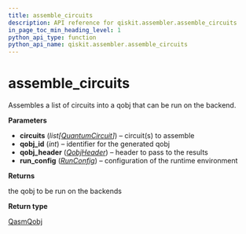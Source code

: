 ```yaml
---
title: assemble_circuits
description: API reference for qiskit.assembler.assemble_circuits
in_page_toc_min_heading_level: 1
python_api_type: function
python_api_name: qiskit.assembler.assemble_circuits
---
```


# assemble\_circuits

<Function id="qiskit.assembler.assemble_circuits" github="https://github.com/qiskit/qiskit/tree/stable/0.14/qiskit/assembler/assemble_circuits.py" signature="assemble_circuits(circuits, run_config, qobj_id, qobj_header)">
  Assembles a list of circuits into a qobj that can be run on the backend.

  **Parameters**

  *   **circuits** (*list\[*[*QuantumCircuit*](qiskit.circuit.QuantumCircuit "qiskit.circuit.QuantumCircuit")*]*) – circuit(s) to assemble
  *   **qobj\_id** (*int*) – identifier for the generated qobj
  *   **qobj\_header** ([*QobjHeader*](qiskit.qobj.QobjHeader "qiskit.qobj.QobjHeader")) – header to pass to the results
  *   **run\_config** ([*RunConfig*](qiskit.assembler.RunConfig "qiskit.assembler.RunConfig")) – configuration of the runtime environment

  **Returns**

  the qobj to be run on the backends

  **Return type**

  [QasmQobj](qiskit.qobj.QasmQobj "qiskit.qobj.QasmQobj")
</Function>

